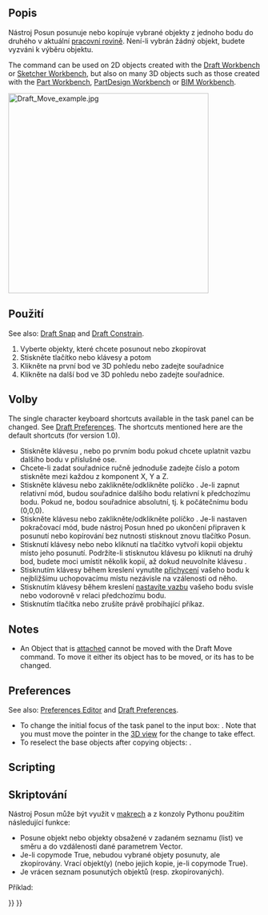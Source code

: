 <languages/>

{{Docnav
|[[Draft_AnnotationStyleEditor|AnnotationStyleEditor]]
|[[Draft_Rotate|Rotate]]
|[[Draft_Workbench|Draft]]
|IconL=Draft_AnnotationStyleEditor.svg
|IconR=Draft_Rotate.svg
|IconC=Workbench_Draft.svg
}}

<div class="mw-translate-fuzzy">
{{GuiCommand/cs|Name=Draft_Move|Name/cs=Kreslení Posun|Workbenches=[[Draft_Workbench/cs|Kreslení]], [[Arch_Workbench/cs|Architektura]]|MenuLocation=Draft -> Move|Shortcut=M V}}
</div>

<span id="Description"></span>
==Popis==

<div class="mw-translate-fuzzy">
Nástroj Posun posunuje nebo kopíruje vybrané objekty z jednoho bodu do druhého v aktuální [[Draft SelectPlane/cs|pracovní rovině]]. Není-li vybrán žádný objekt, budete vyzváni k výběru objektu.
</div>

The command can be used on 2D objects created with the [[Draft_Workbench|Draft Workbench]] or [[Sketcher_Workbench|Sketcher Workbench]], but also on many 3D objects such as those created with the [[Part_Workbench|Part Workbench]], [[PartDesign_Workbench|PartDesign Workbench]] or [[BIM_Workbench|BIM Workbench]].

[[Image:Draft_Move_example.jpg|400px]]
{{Caption|Moving an object from one point to another}}

<span id="Usage"></span>
==Použití==

See also: [[Draft_Snap|Draft Snap]] and [[Draft_Constrain|Draft Constrain]].

<div class="mw-translate-fuzzy">
# Vyberte objekty, které chcete posunout nebo zkopírovat
# Stiskněte tlačítko {{KEY|[[Image:Draft Move.png|16px]] [[Draft Move/cs|Posun]]}} nebo klávesy {{KEY|M}} a potom {{KEY|V}}
# Klikněte na první bod ve 3D pohledu nebo zadejte souřadnice
# Klikněte na další bod ve 3D pohledu nebo zadejte souřadnice.
</div>

<span id="Options"></span>
==Volby==

The single character keyboard shortcuts available in the task panel can be changed. See [[Draft_Preferences|Draft Preferences]]. The shortcuts mentioned here are the default shortcuts (for version 1.0).

<div class="mw-translate-fuzzy">
* Stiskněte klávesu {{KEY|X}}, {{KEY|Y}} nebo {{KEY|Z}} po prvním bodu pokud chcete uplatnit vazbu dalšího bodu v příslušné ose.
* Chcete-li zadat souřadnice ručně jednoduše zadejte číslo a potom stiskněte {{KEY|ENTER}} mezi každou z komponent X, Y a Z.
* Stiskněte klávesu {{KEY|R}} nebo zaklikněte/odklikněte políčko  {{KEY|'''Relativně'''}}. Je-li zapnut relativní mód, budou souřadnice dalšího bodu relativní k předchozímu bodu. Pokud ne, bodou souřadnice absolutní, tj. k počátečnímu bodu (0,0,0).
* Stiskněte klávesu {{KEY|T}} nebo zaklikněte/odklikněte políčko  {{KEY|'''Pokračovat'''}}. Je-li nastaven pokračovací mód, bude nástroj Posun hned po ukončení připraven k posunutí nebo kopírování bez nutnosti stisknout znovu tlačítko Posun.
* Stisknutí klávesy {{KEY|ALT}} nebo {{KEY|C}} nebo kliknutí na tlačítko {{KEY|'''Kopie'''}} vytvoří kopii objektu místo jeho posunutí. Podržíte-li stisknutou klávesu {{KEY|ALT}} po kliknutí na druhý bod, budete moci umístit několik kopií, až dokud neuvolníte klávesu {{KEY|ALT}}.
* Stisknutím klávesy {{KEY|CTRL}} během kreslení vynutíte [[Draft_Snap/cs|přichycení]] vašeho bodu k nejbližšímu uchopovacímu místu nezávisle na vzálenosti od něho.
* Stisknutím klávesy {{KEY|SHIFT}} během kreslení [[Draft_Constrain/cs|nastavíte vazbu]] vašeho bodu svisle nebo vodorovně v relaci předchozímu bodu.
* Stisknutím tlačítka {{KEY|ESC}} nebo {{KEY|'''Zrušit'''}} zrušíte právě probíhající příkaz.
</div>

==Notes==

* An Object that is [[Part_EditAttachment|attached]] cannot be moved with the Draft Move command. To move it either its {{PropertyData|Support}} object has to be moved, or its {{PropertyData|Attachment Offset}} has to be changed.

==Preferences==

See also: [[Preferences_Editor|Preferences Editor]] and [[Draft_Preferences|Draft Preferences]].

* To change the initial focus of the task panel to the {{MenuCommand|Length}} input box: {{MenuCommand|Edit → Preferences... → Draft → General → Set focus on Length instead of X coordinate}}. Note that you must move the pointer in the [[3D_view|3D view]] for the change to take effect.
* To reselect the base objects after copying objects: {{MenuCommand|Edit → Preferences... → Draft → General → Select base objects after copying}}.

==Scripting==

<div class="mw-translate-fuzzy">
==Skriptování==
</div>

<div class="mw-translate-fuzzy">
Nástroj Posun může být využit v [[macros/cs|makrech]] a z konzoly Pythonu použitím následující funkce:
</div>

{{Code|code=
moved_list = move(objectslist, vector, copy=False)
}}

<div class="mw-translate-fuzzy">
* Posune objekt nebo objekty obsažené v zadaném seznamu (list) ve směru a do vzdálenosti dané parametrem Vector. 
* Je-li copymode True, nebudou vybrané objety posunuty, ale zkopírovány. Vrací objekt(y) (nebo jejich kopie, je-li copymode True).
* Je vrácen seznam posunutých objektů (resp. zkopírovaných).
</div>

Příklad:

{{Code|code=
import FreeCAD as App
import Draft

doc = App.newDocument()

polygon1 = Draft.make_polygon(5, radius=1000)
polygon2 = Draft.make_polygon(3, radius=500)
polygon3 = Draft.make_polygon(6, radius=220)

Draft.move(polygon1, App.Vector(500, 500, 0))
Draft.move(polygon1, App.Vector(500, 500, 0))
Draft.move(polygon2, App.Vector(1000, -1000, 0))
Draft.move(polygon3, App.Vector(-500, -500, 0))

list1 = [polygon1, polygon2, polygon3]

vector = App.Vector(-2000, -2000, 0)
list2 = Draft.move(list1, vector, copy=True)
list3 = Draft.move(list1, -2*vector, copy=True)

doc.recompute()
}}


{{Docnav
|[[Draft_AnnotationStyleEditor|AnnotationStyleEditor]]
|[[Draft_Rotate|Rotate]]
|[[Draft_Workbench|Draft]]
|IconL=Draft_AnnotationStyleEditor.svg
|IconR=Draft_Rotate.svg
|IconC=Workbench_Draft.svg
}}

{{Draft Tools navi{{#translation:}}}}
{{Userdocnavi{{#translation:}}}}
